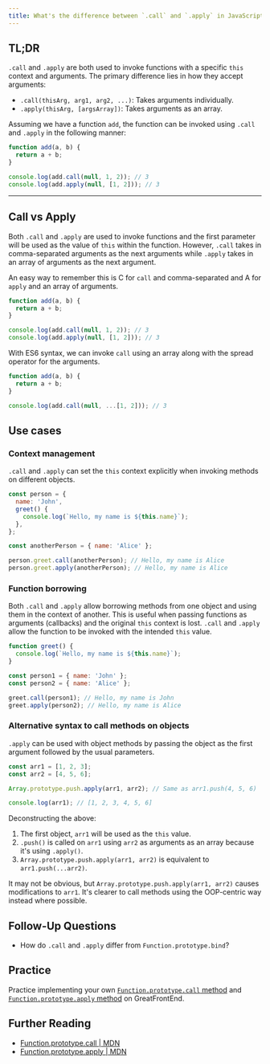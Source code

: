 ```yaml
---
title: What's the difference between `.call` and `.apply` in JavaScript?
---
```


## TL;DR

`.call` and `.apply` are both used to invoke functions with a specific `this` context and arguments. The primary difference lies in how they accept arguments:

- `.call(thisArg, arg1, arg2, ...)`: Takes arguments individually.
- `.apply(thisArg, [argsArray])`: Takes arguments as an array.

Assuming we have a function `add`, the function can be invoked using `.call` and `.apply` in the following manner:

```js live
function add(a, b) {
  return a + b;
}

console.log(add.call(null, 1, 2)); // 3
console.log(add.apply(null, [1, 2])); // 3
```

---

## Call vs Apply

Both `.call` and `.apply` are used to invoke functions and the first parameter will be used as the value of `this` within the function. However, `.call` takes in comma-separated arguments as the next arguments while `.apply` takes in an array of arguments as the next argument.

An easy way to remember this is C for `call` and comma-separated and A for `apply` and an array of arguments.

```js live
function add(a, b) {
  return a + b;
}

console.log(add.call(null, 1, 2)); // 3
console.log(add.apply(null, [1, 2])); // 3
```

With ES6 syntax, we can invoke `call` using an array along with the spread operator for the arguments.

```js live
function add(a, b) {
  return a + b;
}

console.log(add.call(null, ...[1, 2])); // 3
```

## Use cases

### Context management

`.call` and `.apply` can set the `this` context explicitly when invoking methods on different objects.

```js live
const person = {
  name: 'John',
  greet() {
    console.log(`Hello, my name is ${this.name}`);
  },
};

const anotherPerson = { name: 'Alice' };

person.greet.call(anotherPerson); // Hello, my name is Alice
person.greet.apply(anotherPerson); // Hello, my name is Alice
```

### Function borrowing

Both `.call` and `.apply` allow borrowing methods from one object and using them in the context of another. This is useful when passing functions as arguments (callbacks) and the original `this` context is lost. `.call` and `.apply` allow the function to be invoked with the intended `this` value.

```js live
function greet() {
  console.log(`Hello, my name is ${this.name}`);
}

const person1 = { name: 'John' };
const person2 = { name: 'Alice' };

greet.call(person1); // Hello, my name is John
greet.apply(person2); // Hello, my name is Alice
```

### Alternative syntax to call methods on objects

`.apply` can be used with object methods by passing the object as the first argument followed by the usual parameters.

```js live
const arr1 = [1, 2, 3];
const arr2 = [4, 5, 6];

Array.prototype.push.apply(arr1, arr2); // Same as arr1.push(4, 5, 6)

console.log(arr1); // [1, 2, 3, 4, 5, 6]
```

Deconstructing the above:

1. The first object, `arr1` will be used as the `this` value.
2. `.push()` is called on `arr1` using `arr2` as arguments as an array because it's using `.apply()`.
3. `Array.prototype.push.apply(arr1, arr2)` is equivalent to `arr1.push(...arr2)`.

It may not be obvious, but `Array.prototype.push.apply(arr1, arr2)` causes modifications to `arr1`. It's clearer to call methods using the OOP-centric way instead where possible.

## Follow-Up Questions

- How do `.call` and `.apply` differ from `Function.prototype.bind`?

## Practice

Practice implementing your own [`Function.prototype.call` method](/questions/javascript/function-call) and [`Function.prototype.apply` method](/questions/javascript/function-apply) on GreatFrontEnd.

## Further Reading

- [Function.prototype.call | MDN](https://developer.mozilla.org/en-US/docs/Web/JavaScript/Reference/Global_Objects/Function/call)
- [Function.prototype.apply | MDN](https://developer.mozilla.org/en-US/docs/Web/JavaScript/Reference/Global_Objects/Function/apply)
